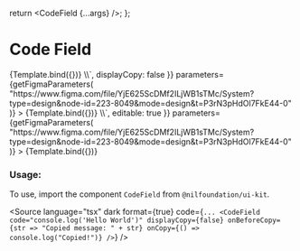 
<Meta title="Data display/Code Field" component={CodeField} />

  return <CodeField {...args} />;
};

# Code Field

<Canvas isColumn>
  <Story
    name="Basic usage"
    args={{ code: `const { useState } = require("react");` }}
    parameters={getFigmaParameters(
      "https://www.figma.com/file/YjE625ScDMf2ILjWB1sTMc/System?type=design&node-id=223-8049&mode=design&t=P3rN3pHdOl7FkE44-0"
    )}
  >
    {Template.bind({})}
  </Story>
  <Story
    name="Without copy button"
    args={{ code: `--cost <cost of the request> \\`, displayCopy: false }}
    parameters={getFigmaParameters(
      "https://www.figma.com/file/YjE625ScDMf2ILjWB1sTMc/System?type=design&node-id=223-8049&mode=design&t=P3rN3pHdOl7FkE44-0"
    )}
  >
    {Template.bind({})}
  </Story>
  <Story
    name="Editable"
    args={{ code: `--cost <cost of the request> \\`, editable: true }}
    parameters={getFigmaParameters(
      "https://www.figma.com/file/YjE625ScDMf2ILjWB1sTMc/System?type=design&node-id=223-8049&mode=design&t=P3rN3pHdOl7FkE44-0"
    )}
  >
    {Template.bind({})}
  </Story>
</Canvas>

<ArgsTable of={CodeField} />

### Usage:

To use, import the component `CodeField` from `@nilfoundation/ui-kit`.

<Source
  language="tsx"
  dark
  format={true}
  code={`
        ...
        <CodeField
          code="console.log('Hello World')"
          displayCopy={false}
          onBeforeCopy={str => "Copied message: " + str}
          onCopy={() => console.log("Copied!")}
        />
  `}
/>

